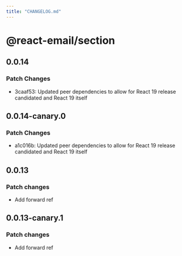 ```yaml
---
title: "CHANGELOG.md"
---
```


# @react-email/section

## 0.0.14

### Patch Changes

- 3caaf53: Updated peer dependencies to allow for React 19 release candidated and React 19 itself

## 0.0.14-canary.0

### Patch Changes

- a1c016b: Updated peer dependencies to allow for React 19 release candidated and React 19 itself

## 0.0.13

### Patch changes

- Add forward ref

## 0.0.13-canary.1

### Patch changes

- Add forward ref
